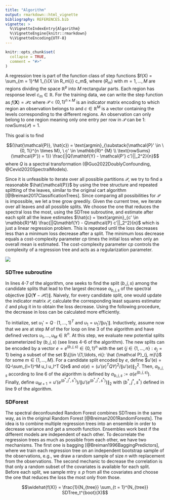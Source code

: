 ```yaml
---
title: "Algorithm"
output: rmarkdown::html_vignette
bibliography: REFERENCES.bib
vignette: >
  %\VignetteIndexEntry{Algorithm}
  %\VignetteEngine{knitr::rmarkdown}
  %\VignetteEncoding{UTF-8}
---
```


```r
knitr::opts_chunk$set(
  collapse = TRUE,
  comment = "#>"
)
```

A regression tree is part of the function class of step functions $f(X) = \sum_{m = 1}^M 1_{\{X \in R_m\}} c_m$, where ($R_m$) with $m = 1, \ldots, M$ are regions dividing the space $\mathbb{R}^p$ into $M$ rectangular parts. Each region has response level $c_m \in \mathbb{R}$. For the training data, we can write the step function as $f(\mathbf{X}) = \mathcal{P} c$ where $\mathcal{P} \in \{0, 1\}^{n \times M}$ is an indicator matrix encoding to which region an observation belongs to and $c \in \mathbb{R}^M$ is a vector containing the levels corresponding to the different regions. An observation can only belong to one region meaning only one entry per row in $\mathcal{P}$ can be 1: $\text{rowSums}(\mathcal{P}) = 1$.


This goal is to find

$$(\hat{\mathcal{P}}, \hat{c}) = \text{argmin}_{\substack{\mathcal{P}' \in \{0, 1\}^{n \times M}, \ c' \in \mathbb{R}^ {M} \\ \text{rowSums}(\mathcal{P'}) = 1}} \frac{||Q(\mathbf{Y} - \mathcal{P'} c')||_2^2}{n}$$
where $Q$ is a spectral transformation (@Guo2022DoublyConfounding, @Cevid2020SpectralModels).

Since it is unfeasible to iterate over all possible partitions $\mathcal{P}$, we try to find a reasonable $\hat{\mathcal{P}}$ by using the tree structure and repeated splitting of the leaves, similar to the original cart algorithm [@Breiman2017ClassificationTrees]. Since comparing all possibilities for $\mathcal{P}$ is impossible, we let a tree grow greedily. Given the current tree, we iterate over all leaves and all possible splits. We choose the one that reduces the spectral loss the most, using the SDTree subroutine, and estimate after each split all the leave estimates $\hat{c} = \text{argmin}_{c' \in \mathbb{R}^M} \frac{||Q\mathbf{Y} - Q\mathcal{P} c'||_2^2}{n}$ which is just a linear regression problem. This is repeated until the loss decreases less than a minimum loss decrease after a split. The minimum loss decrease equals a cost-complexity parameter $cp$ times the initial loss when only an overall mean is estimated. The cost-complexity parameter $cp$ controls the complexity of a regression tree and acts as a regularization parameter.

![](figures/SDTreeAlg.jpg)

### SDTree subroutine

In lines 4-7 of the algorithm, one seeks to find the split $(b, j, s)$ among the candidate splits that lead to the largest decrease $\alpha_{b, j, s}$ of the spectral objective $\|Q(\mathbf Y - \mathcal P \hat c)\|$. Naively, for every candidate split, one would update the indicator matrix $\mathcal P$, calculate the corresponding least squares estimator $\hat c$ and plug it in to obtain the loss decrease. Using the following procedure, the decrease in loss can be calculated more efficiently.

To initialize, set $u_1' = Q\cdot (1,\ldots, 1)^T$ and $u_1 = u_1'/\|u_1'\|$. Inductively, assume now that we are at step $M$ of the for loop on line 3 of the algorithm and have defined vectors $u_1, \ldots, u_M\in \mathbb R^n$. At this step, we evaluate new potential splits parameterized by $(b, j, s)$ (see lines 4-6 of the algorithm). The new splits can be encoded by a vector $e = e^{(b, j,s)}\in \{0,1\}^n$ with the set $\{j\in \{1,\ldots, n\}: e_j = 1\}$ being a subset of the set $\{j\in \{1,\ldots, n\}: \hat {\mathcal P}_{j, m}\}$ for some $m\in \{1, \ldots, M\}$. For a candidate split encoded by $e$, define $u'(e) = (Q-\sum_{l=1}^M u_l u_l^T Q)e$ and $\alpha(e) = (u'(e)^T QY)^2/\|u'(e)\|_2^2.$
Then, $\alpha_{b, j, s}$ according to line 6 of the algorithm is defined by $\alpha_{b, j, s} := \alpha(e^{(b, j, s)})$. Finally, define $u_{M+1} = u'(e^{(b^*, j^*, s^*)})/\|u'(e^{(b^*, j^*, s^*)})\|_2$ with $(b^*, j^*, s^*)$ defined in line 9 of the algorithm.

### SDForest

The spectral deconfounded Random Forest combines SDTrees in the same way, as in the original Random Forest [@Breiman2001RandomForests]. The idea is to combine multiple regression trees into an ensemble in order to decrease variance and get a smooth function. Ensembles work best if the different models are independent of each other. To decorrelate the regression trees as much as possible from each other, we have two mechanisms. The first one is bagging [@Breiman1996BaggingPredictors], where we train each regression tree on an independent bootstrap sample of the observations, e.g., we draw a random sample of size $n$ with replacement from the observations. The second mechanic to decrease the correlation is that only a random subset of the covariates is available for each split. Before each split, we sample $\text{mtry} \leq p$ from all the covariates and choose the one that reduces the loss the most only from those. 

$$\widehat{f(X)} = \frac{1}{N_{tree}} \sum_{t = 1}^{N_{tree}} SDTree_t^{boot}(X)$$
